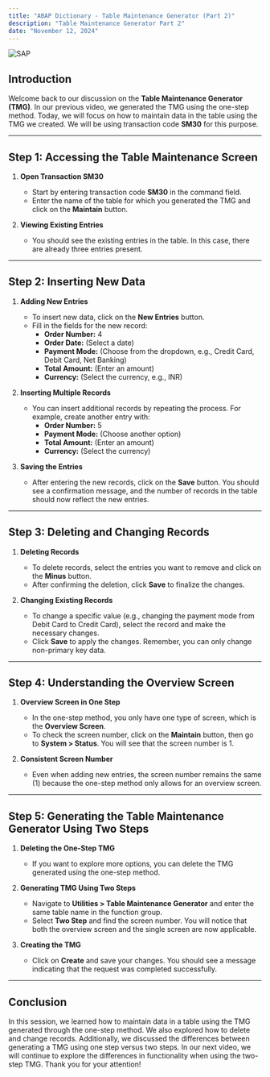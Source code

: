 ```yaml
---
title: "ABAP Dictionary - Table Maintenance Generator (Part 2)"
description: "Table Maintenance Generator Part 2"
date: "November 12, 2024"
---
```

![SAP](https://succulent-stove-12a.notion.site/image/https%3A%2F%2Fprod-files-secure.s3.us-west-2.amazonaws.com%2F8bbce9c0-45a0-4162-9a90-243dce2dbe85%2F3a20fc21-1fd6-4168-9094-270b2920c51d%2FSAP_2011_logo.svg.png?table=block&id=14f7c3e9-c0a8-80a8-b232-d6ef8f968d52&spaceId=8bbce9c0-45a0-4162-9a90-243dce2dbe85&userId=&cache=v2)

## Introduction
Welcome back to our discussion on the **Table Maintenance Generator (TMG)**. In our previous video, we generated the TMG using the one-step method. Today, we will focus on how to maintain data in the table using the TMG we created. We will be using transaction code **SM30** for this purpose.

---

## Step 1: Accessing the Table Maintenance Screen

1. **Open Transaction SM30**
   - Start by entering transaction code **SM30** in the command field.
   - Enter the name of the table for which you generated the TMG and click on the **Maintain** button.

2. **Viewing Existing Entries**
   - You should see the existing entries in the table. In this case, there are already three entries present.

---

## Step 2: Inserting New Data

1. **Adding New Entries**
   - To insert new data, click on the **New Entries** button.
   - Fill in the fields for the new record:
     - **Order Number:** 4
     - **Order Date:** (Select a date)
     - **Payment Mode:** (Choose from the dropdown, e.g., Credit Card, Debit Card, Net Banking)
     - **Total Amount:** (Enter an amount)
     - **Currency:** (Select the currency, e.g., INR)

2. **Inserting Multiple Records**
   - You can insert additional records by repeating the process. For example, create another entry with:
     - **Order Number:** 5
     - **Payment Mode:** (Choose another option)
     - **Total Amount:** (Enter an amount)
     - **Currency:** (Select the currency)

3. **Saving the Entries**
   - After entering the new records, click on the **Save** button. You should see a confirmation message, and the number of records in the table should now reflect the new entries.

---

## Step 3: Deleting and Changing Records

1. **Deleting Records**
   - To delete records, select the entries you want to remove and click on the **Minus** button. 
   - After confirming the deletion, click **Save** to finalize the changes.

2. **Changing Existing Records**
   - To change a specific value (e.g., changing the payment mode from Debit Card to Credit Card), select the record and make the necessary changes.
   - Click **Save** to apply the changes. Remember, you can only change non-primary key data.

---

## Step 4: Understanding the Overview Screen

1. **Overview Screen in One Step**
   - In the one-step method, you only have one type of screen, which is the **Overview Screen**. 
   - To check the screen number, click on the **Maintain** button, then go to **System > Status**. You will see that the screen number is 1.

2. **Consistent Screen Number**
   - Even when adding new entries, the screen number remains the same (1) because the one-step method only allows for an overview screen.

---

## Step 5: Generating the Table Maintenance Generator Using Two Steps

1. **Deleting the One-Step TMG**
   - If you want to explore more options, you can delete the TMG generated using the one-step method.

2. **Generating TMG Using Two Steps**
   - Navigate to **Utilities > Table Maintenance Generator** and enter the same table name in the function group.
   - Select **Two Step** and find the screen number. You will notice that both the overview screen and the single screen are now applicable.

3. **Creating the TMG**
   - Click on **Create** and save your changes. You should see a message indicating that the request was completed successfully.

---

## Conclusion
In this session, we learned how to maintain data in a table using the TMG generated through the one-step method. We also explored how to delete and change records. Additionally, we discussed the differences between generating a TMG using one step versus two steps. In our next video, we will continue to explore the differences in functionality when using the two-step TMG. Thank you for your attention!